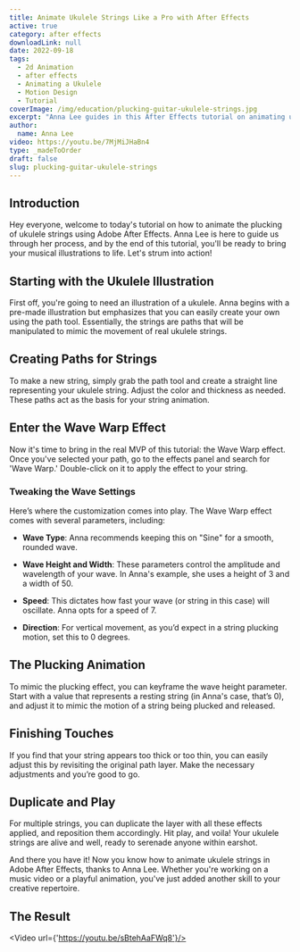 ```yaml
---
title: Animate Ukulele Strings Like a Pro with After Effects
active: true
category: after effects
downloadLink: null
date: 2022-09-18
tags:
  - 2d Animation
  - after effects
  - Animating a Ukulele
  - Motion Design
  - Tutorial
coverImage: /img/education/plucking-guitar-ukulele-strings.jpg
excerpt: "Anna Lee guides in this After Effects tutorial on animating ukulele strings. Learn to use the path tool, wave warp, and adjust for a realistic pluck."
author:
  name: Anna Lee
video: https://youtu.be/7MjMiJHaBn4
type: _madeToOrder
draft: false
slug: plucking-guitar-ukulele-strings
---
```


## Introduction

Hey everyone, welcome to today's tutorial on how to animate the plucking of ukulele strings using Adobe After Effects. Anna Lee is here to guide us through her process, and by the end of this tutorial, you'll be ready to bring your musical illustrations to life. Let's strum into action!

## Starting with the Ukulele Illustration

First off, you're going to need an illustration of a ukulele. Anna begins with a pre-made illustration but emphasizes that you can easily create your own using the path tool. Essentially, the strings are paths that will be manipulated to mimic the movement of real ukulele strings.

## Creating Paths for Strings

To make a new string, simply grab the path tool and create a straight line representing your ukulele string. Adjust the color and thickness as needed. These paths act as the basis for your string animation.

## Enter the Wave Warp Effect

Now it's time to bring in the real MVP of this tutorial: the Wave Warp effect. Once you've selected your path, go to the effects panel and search for 'Wave Warp.' Double-click on it to apply the effect to your string.

### Tweaking the Wave Settings

Here’s where the customization comes into play. The Wave Warp effect comes with several parameters, including:

- **Wave Type**: Anna recommends keeping this on "Sine" for a smooth, rounded wave.
  
- **Wave Height and Width**: These parameters control the amplitude and wavelength of your wave. In Anna's example, she uses a height of 3 and a width of 50.

- **Speed**: This dictates how fast your wave (or string in this case) will oscillate. Anna opts for a speed of 7.

- **Direction**: For vertical movement, as you’d expect in a string plucking motion, set this to 0 degrees.

## The Plucking Animation

To mimic the plucking effect, you can keyframe the wave height parameter. Start with a value that represents a resting string (in Anna's case, that’s 0), and adjust it to mimic the motion of a string being plucked and released.

## Finishing Touches

If you find that your string appears too thick or too thin, you can easily adjust this by revisiting the original path layer. Make the necessary adjustments and you’re good to go.

## Duplicate and Play

For multiple strings, you can duplicate the layer with all these effects applied, and reposition them accordingly. Hit play, and voila! Your ukulele strings are alive and well, ready to serenade anyone within earshot.

And there you have it! Now you know how to animate ukulele strings in Adobe After Effects, thanks to Anna Lee. Whether you're working on a music video or a playful animation, you've just added another skill to your creative repertoire. 

## The Result

<Video url={'https://youtu.be/sBtehAaFWq8'}/>